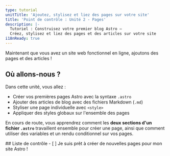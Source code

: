 ```yaml
---
type: tutorial
unitTitle: 'Ajoutez, stylisez et liez des pages sur votre site'
title: 'Point de contrôle : Unité 2 - Pages'
description: |-
  Tutoriel : Construisez votre premier blog Astro —
  Créez, stylisez et liez des pages et des articles sur votre site
i18nReady: true
---
```



Maintenant que vous avez un site web fonctionnel en ligne, ajoutons des pages et des articles !

## Où allons-nous ?

Dans cette unité, vous allez :
- Créer vos premières pages Astro avec la syntaxe `.astro`
- Ajouter des articles de blog avec des fichiers Markdown (`.md`)
- Styliser une page individuelle avec `<style>` 
- Appliquer des styles globaux sur l'ensemble des pages

En cours de route, vous apprendrez comment les **deux sections d'un fichier `.astro`** travaillent ensemble pour créer une page, ainsi que comment utiliser des variables et un rendu conditionnel sur vos pages.

<Box icon="check-list">
## Liste de contrôle

<Checklist>
- [ ] Je suis prêt à créer de nouvelles pages pour mon site Astro !
</Checklist>
</Box>
